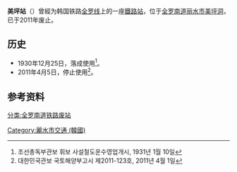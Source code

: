 {{朝鮮半島車站資訊
|公司色 = black
|文字色 = 
|站名 = 美坪站
|圖片 = 
|pxl = 
|圖片說明 =
|前一站 = [[丽川站|丽川]]
|前一站距離 = 4.3
|後一站距離 = 
|後一站 = [[万圣站|万圣]]
|所屬路線 = [[全罗线|全罗线]]
|距離 = 176.8
|起點站 = [[益山站|益山]]
|諺文 = 미평역
|朝鮮漢字 = 美坪驛
|文觀部式 =Mipyeong-yeok 
|馬-賴式 =
|副站名 = 
|車站編號 = 
|停站路線數 = 
|所屬公司 = [[韩国铁道公社|韩国铁道公社]]
|所在地 =[[全罗南道|全罗南道]][[丽水市_(韩国)|丽水市]][[美坪洞|美坪洞]]598-9
|車站構造 = 地面车站
|月台配置 = 
|啟用年月日 =1930年12月25日
|廢站年月日 =2011年4月5日
|上下車人次 = 
|統計年度 = 
|轉車 = 
|備註 = 
|全寬備註 = 
}}

'''美坪站'''（{{kor|諺=미평역|漢=美坪驛|羅=Mipyeong yeok|f=y}}）曾經为韩国铁路[[全罗线|全罗线]]上的一座[[鐵路站|鐵路站]]，位于[[全罗南道|全罗南道]][[丽水市_(韩国)|丽水市]][[美坪洞|美坪洞]]，已于2011年废止。

== 历史 ==
*1930年12月25日，落成使用<ref>조선총독부관보 휘보 사설철도운수영업개시, 1931년 1월 10일</ref>。
*2011年4月5日，停止使用<ref>대한민국관보 국토해양부고시 제2011-123호, 2011년 4월 1일</ref>。

== 参考资料 ==
{{reflist}}

{{全罗线}}

[[分类:全罗南道铁路废站|分类:全罗南道铁路废站]]
[[Category:麗水市交通_(韓國)|Category:麗水市交通 (韓國)]]